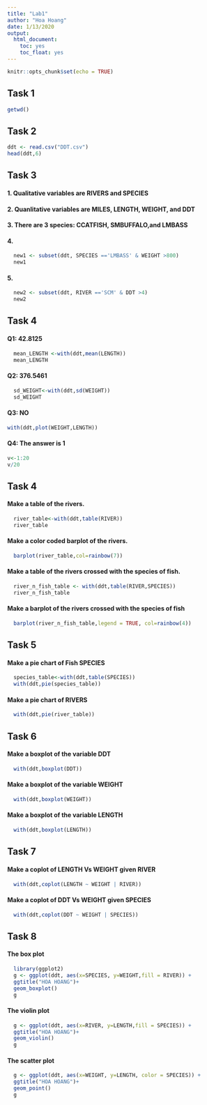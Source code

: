 ```yaml
---
title: "Lab1"
author: "Hoa Hoang"
date: 1/13/2020
output: 
  html_document: 
    toc: yes
    toc_float: yes
---
```


```r
knitr::opts_chunk$set(echo = TRUE)
```

## Task 1
```r
getwd()
```
## Task 2
```r
ddt <- read.csv("DDT.csv")
head(ddt,6)

```
## Task 3
#### 1. Qualitative variables are RIVERS and SPECIES
#### 2. Quanlitative variables are MILES, LENGTH, WEIGHT, and DDT
#### 3. There are 3 species: CCATFISH, SMBUFFALO,and LMBASS
#### 4.
```r
  new1 <- subset(ddt, SPECIES =='LMBASS' & WEIGHT >800)
  new1
```
#### 5.
```r
  new2 <- subset(ddt, RIVER =='SCM' & DDT >4)
  new2
```
## Task 4
#### Q1: 42.8125
```r
  mean_LENGTH <-with(ddt,mean(LENGTH))
  mean_LENGTH
```
#### Q2: 376.5461
```r
  sd_WEIGHT<-with(ddt,sd(WEIGHT))
  sd_WEIGHT
```
#### Q3: NO
```r
with(ddt,plot(WEIGHT,LENGTH))
```

#### Q4: The answer is 1
```r
v<-1:20
v/20
```
## Task 4
#### Make a table of the rivers.
```r
  river_table<-with(ddt,table(RIVER))
  river_table
```

#### Make a color coded barplot of the rivers.
```r
  barplot(river_table,col=rainbow(7))
```

#### Make a table of the rivers crossed with the species of fish.
```r
  river_n_fish_table <- with(ddt,table(RIVER,SPECIES))
  river_n_fish_table
```

#### Make a barplot of the rivers crossed with the species of fish
```r
  barplot(river_n_fish_table,legend = TRUE, col=rainbow(4))
```

## Task 5
#### Make a pie chart of Fish SPECIES
```r
  species_table<-with(ddt,table(SPECIES))
  with(ddt,pie(species_table))
```

#### Make a pie chart of RIVERS
```r
  with(ddt,pie(river_table))
```

## Task 6
#### Make a boxplot of the variable DDT
```r
  with(ddt,boxplot(DDT))
```

#### Make a boxplot of the variable WEIGHT
```r
  with(ddt,boxplot(WEIGHT))
```

#### Make a boxplot of the variable LENGTH
```r
  with(ddt,boxplot(LENGTH))
```

## Task 7 
#### Make a coplot of LENGTH Vs WEIGHT given RIVER
```r
  with(ddt,coplot(LENGTH ~ WEIGHT | RIVER))
```

#### Make a coplot of DDT Vs WEIGHT given SPECIES
```r
  with(ddt,coplot(DDT ~ WEIGHT | SPECIES))
```

## Task 8
#### The box plot
```r
  library(ggplot2)
  g <- ggplot(ddt, aes(x=SPECIES, y=WEIGHT,fill = RIVER)) +
  ggtitle("HOA HOANG")+
  geom_boxplot()
  g

```

#### The violin plot
```r
  g <- ggplot(ddt, aes(x=RIVER, y=LENGTH,fill = SPECIES)) +
  ggtitle("HOA HOANG")+
  geom_violin()
  g
```

#### The scatter plot
```r
  g <- ggplot(ddt, aes(x=WEIGHT, y=LENGTH, color = SPECIES)) +
  ggtitle("HOA HOANG")+
  geom_point()
  g
```

